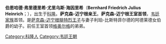 {{expand|time=2015-01-06T14:43:30+00:00}}
{{unreferenced|time=2015-01-06T14:43:30+00:00}}
{{Infobox noble
| name        = 伯恩哈德
| full name   = 伯恩哈德·弗里德里希·尤里乌斯·海因里希
| succession  = [[萨克森-迈宁根|萨克森-迈宁根]]家族首領
| predecessor = [[格奥尔格_(萨克森-迈宁根)|格奥尔格]]
| successor   = [[康拉德_(萨克森-迈宁根)|康拉德]]
| reign       = 1946年1月6日－1984年10月4日
| spouse      = 玛戈·戈洛斯勒<br>维拉·谢弗
| issue       = 费奥多拉<br>腓特烈·恩斯特<br>埃利奥诺尔<br>[[康拉德_(萨克森-迈宁根)|康拉德]]<br>奥尔姆特
| noble family= [[韋廷王朝|韋廷王朝]]恩斯特系
| father      = [[薩克森-邁寧根的腓特烈|薩克森-邁寧根的腓特烈]]
| mother      = 利珀-比斯特菲尔德的阿德莱德女伯爵
| birth_date  = {{Birth date|1901|6|30|df=y}}
| birth_place = 德国[[科隆|科隆]]
| death_date  = {{Death date and age|1984|10|4|1901|6|30|df=y}}
| death_place = 德国[[巴特克罗青根|巴特克罗青根]]
}}

'''伯恩哈德·弗里德里希·尤里乌斯·海因里希'''（'''Bernhard Friedrich Julius Heinrich'''；{{bd|1901年|6月30日|1984年|10月4日}}），出生于[[科隆|科隆]]。'''萨克森-迈宁根亲王'''。'''萨克森-迈宁根王室首领'''，[[韦廷王朝|韦廷家族]]首领。是[[萨克森-迈宁根|萨克森-迈宁根]][[薩克森-邁寧根的腓特烈|腓特烈王子]]与妻子利珀-比斯特菲尔德的阿德莱德女伯爵的幼子。前任王室首领[[格奥尔格_(萨克森-迈宁根)|格奥尔格]]的弟弟。

{{s-start}}
{{s-hou|[[萨克森-迈宁根|萨克森-迈宁根王朝]]|1901年|6月30日|1984年|10月4日|[[韦廷王朝|韦廷王朝]]}}
{{s-pre|}}
{{s-bef|before=[[格奥尔格_(萨克森-迈宁根)|格奥尔格]]}}
{{s-tul|title=[[萨克森-迈宁根|萨克森-迈宁根公爵]]|years=1946年1月6日－1984年10月4日|reason=[[德国十一月革命|1918年公國廢除]]}}
{{s-aft|after=[[康拉德_(萨克森-迈宁根)|康拉德]]}}
{{end}}

{{DEFAULTSORT:Bernhard Of Saxe-Meiningen, Prince}}
[[Category:科隆人|Category:科隆人]]
[[Category:韦廷王朝|Category:韦廷王朝]]